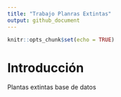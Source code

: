 ```yaml
---
title: "Trabajo Planras Extintas"
output: github_document
---
```


```r
knitr::opts_chunk$set(echo = TRUE)
```

# Introducción

Plantas extintas base de datos

